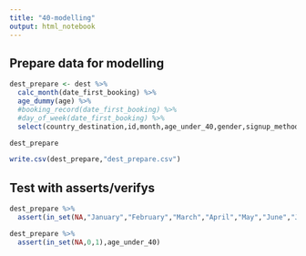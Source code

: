 ```yaml
---
title: "40-modelling"
output: html_notebook
---
```


## Prepare data for modelling

```r
dest_prepare <- dest %>% 
  calc_month(date_first_booking) %>%
  age_dummy(age) %>% 
  #booking_record(date_first_booking) %>%
  #day_of_week(date_first_booking) %>%
  select(country_destination,id,month,age_under_40,gender,signup_method,language,first_browser)

dest_prepare

write.csv(dest_prepare,"dest_prepare.csv")
```

## Test with asserts/verifys

```r
dest_prepare %>% 
  assert(in_set(NA,"January","February","March","April","May","June","July","August","September","October","November","December"),month)
```


```r
dest_prepare %>% 
  assert(in_set(NA,0,1),age_under_40)
```

```r

```


```r

```

